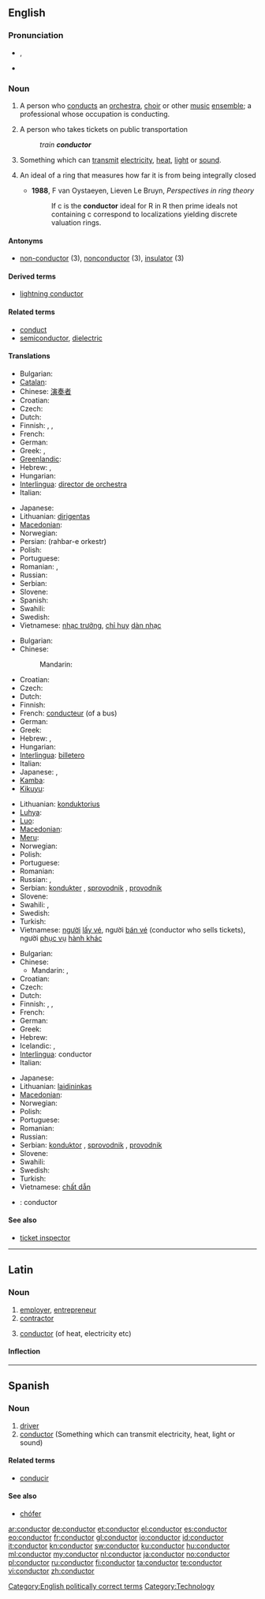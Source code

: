 ==English==

===Pronunciation===
* {{IPA|/kənˈdʌktɚ/}}, {{SAMPA|/k@n"dVkt@`/}}
* {{audio|en-us-conductor.ogg|Audio (US)}}

===Noun===
{{en-noun}}

# {{music}} A person who [[conducts]] an [[orchestra]], [[choir]] or other [[music]] [[ensemble]]; a professional whose occupation is conducting.
# A person who takes tickets on public transportation
#: ''train '''conductor'''''
# Something which can [[transmit]] [[electricity]], [[heat]], [[light]] or [[sound]].
# {{mathematics}} An ideal of a ring that measures how far it is from being integrally closed
#* '''1988''', F van Oystaeyen, Lieven Le Bruyn, ''Perspectives in ring theory''
#*: If c is the '''conductor''' ideal for R in R then prime ideals not containing c correspond to localizations yielding discrete valuation rings.

====Antonyms====
* [[non-conductor]] (3), [[nonconductor]] (3), [[insulator]] (3)

====Derived terms====
* [[lightning conductor]]

====Related terms====
* [[conduct]]
* [[semiconductor]], [[dielectric]]

====Translations====
{{trans-top|person who conducts an orchestra, choir or other music ensemble}}
* Bulgarian: {{t+|bg|диригент|m}}
* [[Catalan]]: {{t|ca|director|m}}
* Chinese: [[演奏]][[者]]
* Croatian: {{t-|hr|ravnatelj|m}}
* Czech: {{t-|cs|dirigent|m}}
* Dutch: {{t+|nl|dirigent|m}}
* Finnish: {{t+|fi|kapellimestari}}, {{t|fi|kuoronjohtaja}}, {{t-|fi|orkesterinjohtaja}}
* French: {{t+|fr|chef d'orchestre|m}}
* German: {{t+|de|Dirigent|m}}
* Greek: {{t|el|αρχιμουσικός|m|f|tr=arkhimousikós}},  {{t|el|διευθυντής ορχήστρας|m|tr=δiefθintís orkhístras}}
* [[Greenlandic]]: {{t-|kl|nipilersortuni ussersortuusoq|xs=Greenlandic}}
* Hebrew: {{t|he|מנצח|m|tr=menatze'akh}}, {{t|he|מנצחת|f|tr=menatzakhat}}
* Hungarian: {{t+|hu|karmester}}
* [[Interlingua]]: [[director de orchestra]]
* Italian: {{t-|it|direttore d'orchestra}}
{{trans-mid}}
* Japanese: {{t|ja|指揮者|tr=[[しきしゃ]], shikisha}}
* Lithuanian: [[dirigentas]] {{m}}
* [[Macedonian]]: {{t-|mk|диригент|m|tr=dirigént}}
* Norwegian: {{t-|no|dirigent|m}}
* Persian: {{fa-Arab|[[رهبر ارکستر]]}} (rahbar-e orkestr)
* Polish: {{t+|pl|dyrygent|m}}
* Portuguese: {{t-|pt|maestro|m}}
* Romanian: {{t|ro|dirijor|m}}, {{t|ro|dirijoare|f}}
* Russian: {{t+|ru|дирижёр|tr=dirižor}}
* Serbian: {{t-|sr|dirigent|m}}
* Slovene: {{t+|sl|dirigent|m}}
* Spanish: {{t+|es|director|m}}
* Swahili: {{t+|sw|utingo|xs=Swahili}}
* Swedish: {{t+|sv|dirigent|c}}
* Vietnamese: [[nhạc trưởng]], [[chỉ huy]] [[dàn nhạc]]
{{trans-bottom}}

{{trans-top|person who takes tickets on public transportation}}
* Bulgarian: {{t-|bg|кондуктор|m}}
* Chinese:
*: Mandarin: {{tø|cmn|售票员|sc=Hans}}
* Croatian: {{t-|hr|kondukter|m}}
* Czech: {{t-|cs|průvodčí|m}}
* Dutch: {{t+|nl|conducteur|m}}
* Finnish: {{t+|fi|konduktööri}}
* French: [[conducteur]] (of a bus)
* German: {{t+|de|Schaffner|m}}
* Greek: {{t|el|εισπράκτορας|m|f|tr=ispráktoras}}
* Hebrew: {{t|he|כרטיסן|m|tr=kart'isan}}, {{t|he|כרטיסנית|f|tr=kart'isanyt}}
* Hungarian: {{t+|hu|kalauz}}
* [[Interlingua]]: [[billetero]]
* Italian: {{t-|it|conducente}}
* Japanese: {{t|ja|コンダクター|tr=kondakutā}}, {{t|ja|引率者|tr=insotsu-sha}}
* [[Kamba]]: {{tø|kam|kondakta}}
* [[Kikuyu]]: {{tø|ki|kondakta}}
{{trans-mid}}
* Lithuanian: [[konduktorius]] {{m}}
* [[Luhya]]: {{tø|luy|kondakita}}
* [[Luo]]: {{tø|luo|kondakta}}
* [[Macedonian]]: {{t-|mk|кондуктор|m|tr=kondúktor}}
* [[Meru]]: {{tø|mer|kondakta}}
* Norwegian: {{t|no|konduktør|m}}
* Polish: {{t+|pl|konduktor|m}}
* Portuguese: {{t+|pt|condutor|m}}
* Romanian: {{t|ro|conductor|m}}
* Russian: {{t|ru|кондуктор|m|tr=kondúktor}}, {{t|ru|проводник|m|tr=provodník}}
* Serbian: [[kondukter]] {{m}}, [[sprovodnik]] {{m}}, [[provodnik]] {{m}}
* Slovene: {{t+|sl|sprevodnik|m}}
* Swahili: {{t+|sw|utingo|xs=Swahili}},  {{t+|sw|kondakta|xs=Swahili}}
* Swedish: {{t|sv|konduktör|c}}
* Turkish: {{t|tr|kondüktör}}
* Vietnamese: [[người]] [[lấy vé]], người [[bán vé]] (conductor who sells tickets), người [[phục vụ]] [[hành khác]]
{{trans-bottom}}

{{trans-top|something which can transmit electricity, heat, light or sound}}
* Bulgarian: {{t+|bg|проводник|m}}
* Chinese:
** Mandarin: {{t-|cmn|傳導體|sc=Hani}}, {{t-|cmn|转导体|sc=Hani}}
* Croatian: {{t-|hr|konduktor|m}}
* Czech: {{t+|cs|vodič|m}}
* Dutch: {{t+|nl|geleider|n}}
* Finnish: {{t+|fi|johde}}, {{t+|fi|johdin}}, {{t-|fi|johdatin}}
* French: {{t+|fr|conducteur}}
* German: {{t+|de|Leiter|m}}
* Greek: {{t|el|αγωγός|m|tr=agogós}}
* Hebrew: {{t|he|מוליך|m|tr=molykh}}
* Icelandic: {{t|is|leiðari|m}}, {{t|is|leiðir|m}}
* [[Interlingua]]: conductor
* Italian: {{t-|it|conducente}}
{{trans-mid}}
* Japanese: {{t|ja|導体|tr=dōtai}}
* Lithuanian: [[laidininkas]] {{m}}
* [[Macedonian]]: {{t-|mk|проводник|m|tr=próvodnik}}
* Norwegian: {{t+|no|leder|m}}
* Polish: {{t+|pl|przewodnik|m}}
* Portuguese: {{t+|pt|condutor|m}}
* Romanian: {{t|ro|conductor|m}}
* Russian: {{t|ru|проводник|m|tr=provodník}}
* Serbian: [[konduktor]] {{m}}, [[sprovodnik]] {{m}}, [[provodnik]] {{m}}
* Slovene: {{t+|sl|prevodnik|m}}
* Swahili: {{t+|sw|utingo|xs=Swahili}}
* Swedish: {{t+|sv|ledare|c}}
* Turkish: {{t+|tr|iletken}}
* Vietnamese: [[chất dẫn]]
{{trans-bottom}}

{{checktrans-top}}
* {{ttbc|es}}: conductor
{{trans-bottom}}

====See also====
* [[ticket inspector]]

[[Category:English politically correct terms]]
[[Category:Technology]]

----
==Latin==

===Noun===
{{la-noun|conductor|conductoris|conductōris|m|third}}

# [[employer]], [[entrepreneur]]
# [[contractor]]
#{{physics|lang=la}} [[#English|conductor]] (of heat, electricity etc)

====Inflection====
{{la-decl-3rd|conductor|conductor|conductor|conductōr}}

----
==Spanish==

===Noun===
{{es-noun-mf|f=conductora|mpl=conductores}}

# [[driver]]
# [[conductor#English|conductor]] (Something which can transmit electricity, heat, light or sound)

====Related terms====
* [[conducir]]

====See also====
* [[chófer]]

[[ar:conductor]]
[[de:conductor]]
[[et:conductor]]
[[el:conductor]]
[[es:conductor]]
[[eo:conductor]]
[[fr:conductor]]
[[gl:conductor]]
[[io:conductor]]
[[id:conductor]]
[[it:conductor]]
[[kn:conductor]]
[[sw:conductor]]
[[ku:conductor]]
[[hu:conductor]]
[[ml:conductor]]
[[my:conductor]]
[[nl:conductor]]
[[ja:conductor]]
[[no:conductor]]
[[pl:conductor]]
[[ru:conductor]]
[[fi:conductor]]
[[ta:conductor]]
[[te:conductor]]
[[vi:conductor]]
[[zh:conductor]]